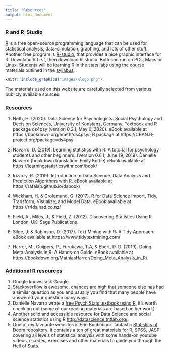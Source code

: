```yaml
---
title: "Resources"
output: html_document
---
```


### R and R-Studio
[R](http://www.r-project.org) is a free open-source programming language that can be used for statistical analysis, data-simulation, graphing, and lots of other stuff. Another free program is [R-studio](http://www.rstudio.com), that provides a nice graphic interface for R. Download R first, then download R-studio. Both can run on PCs, Macs or Linux. Students will be learning R in the stats labs using the course materials outlined in the [syllabus](https://fuenal.github.io/dataism/Syllabus.html).


<a href="https://fuenal.github.io/dataism/Lectures.html">
```r
knitr::include_graphics("images/Rlogo.png")
```
</a>


The materials used on this website are carefully selected from various publicly available sources:

### Resources


1.	Neth, H. (2020).  Data Science for Psychologists.  Social Psychology and Decision Sciences, University of Konstanz, Germany.  Textbook and R package ds4psy (version 0.2.1, May 6, 2020).  eBook available at https://bookdown.org/hneth/ds4psy/;  R package at https://CRAN.R-project.org/package=ds4psy

2.	Navarro, D. (2019). Learning statistics with R: A tutorial for psychology students and other beginners. (Version 0.6.1, June 19, 2019). Danielle Navarro (bookdown translation: Emily Kothe) eBook available at https://learningstatisticswithr.com/book/

3.	Irizarry, R. (2019). Introduction to Data Science. Data Analysis and Prediction Algorithms with R. eBook available at https://rafalab.github.io/dsbook/

4.	Wickham, H. & Grolemund, G. (2017). R for Data Science Import, Tidy, Transform, Visualize, and Model Data. eBook available at https://r4ds.had.co.nz/ 

5.	Field, A., Miles, J., & Field, Z. (2012). Discovering Statistics Using R. London, UK: Sage Publications. 

6.	Silge, J. & Robinson, D. (2017). Text Mining with R: A Tidy Approach. eBook available at https://www.tidytextmining.com/

7.	Harrer, M., Cuijpers, P., Furukawa, T.A, & Ebert, D. D. (2019). Doing Meta-Analysis in R: A Hands-on Guide. eBook available at https://bookdown.org/MathiasHarrer/Doing_Meta_Analysis_in_R/. 

### Additional R resources

1. Google knows, ask Google.
2. [Stackoverflow](https://stackoverflow.com) is awesome, chances are high that someone else has had a similar question as you and usually you find that many people have answered your question many ways.
3. Danielle Navarro wrote a [free Psych Stats textbook using R](https://compcogscisydney.org/learning-statistics-with-r/), it's worth checking out (some of our reading materials are based on her work)
4. Another solid and accessible resource for Data Science and social science statistics using R [http://datascience.tntlab.org/](http://datascience.tntlab.org/).
5. One of my favourite websites is Erin Buchanan's fantastic [Statistics of Doom](https://statisticsofdoom.com/) repository. It contains a ton of great materials for R, SPSS, JASP covering all levels of statistical analysis with some hands-on youtube videos, r-codes, exercises and other materials to guide you through the Hell of Stats.
